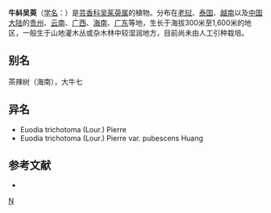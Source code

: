 {{Speciesbox 
| genus = Evodia
| species = trichotoma
| authority = Lour.
| subdivision_ranks =[[变种|变种]]
| subdivision =
* 牛紏吴萸 ''E. t.'' var. ''trichotoma''
* [[毛牛紏吴萸|毛牛紏吴萸]] ''E. t.'' var. ''pubescens''
}}

'''牛紏吴萸'''（[[学名|学名]]：{{lang|la|''Evodia trichotoma''}}）是[[芸香科|芸香科]][[吴茱萸属|吴茱萸属]]的植物。分布在[[老挝|老挝]]、[[泰国|泰国]]、[[越南|越南]]以及[[中国大陆|中国大陆]]的[[贵州|贵州]]、[[云南|云南]]、[[广西|广西]]、[[海南|海南]]、[[广东|广东]]等地，生长于海拔300米至1,600米的地区，一般生于山地灌木丛或杂木林中较湿润地方，目前尚未由人工引种栽培。

== 别名 ==
茶辣树（海南），大牛七

== 异名 ==
* Euodia trichotoma (Lour.) Pierre
* Euodia trichotoma (Lour.) Pierre var. pubescens Huang

== 参考文献 ==
<div class="references-small">
* {{cite web| url =http://www.bioinfo.cn/db05/KmzwSpecies.php?action=view&id=20187| title =牛紏吴萸（原变种）| work =《中国高等植物数据库全库》| publisher =中国科学院微生物研究所| author =昆明植物研究所| accessdate =2009-02-25| deadurl =yes| archiveurl =https://web.archive.org/web/20160305005302/http://www.bioinfo.cn/db05/KmzwSpecies.php?action=view&id=20187| archivedate =2016-03-05}}
</div>
{{Taxonbar}}

[[Category:吴茱萸属|N]]